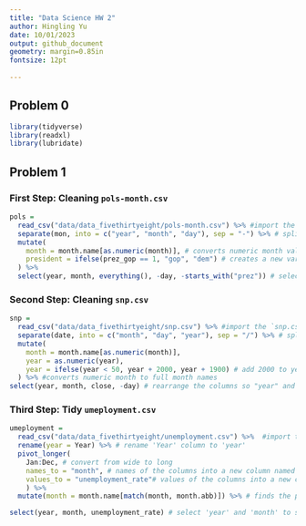 ```yaml
---
title: "Data Science HW 2"
author: Hingling Yu
date: 10/01/2023
output: github_document
geometry: margin=0.85in
fontsize: 12pt
  
---
```


## Problem 0

```r
library(tidyverse)
library(readxl)
library(lubridate)
```

## Problem 1

### First Step: Cleaning `pols-month.csv`

```r
pols = 
  read_csv("data/data_fivethirtyeight/pols-month.csv") %>% #import the `pols-month.csv` file
  separate(mon, into = c("year", "month", "day"), sep = "-") %>% # split the mon column into three columns: year, month, day using "="
  mutate(
    month = month.name[as.numeric(month)], # converts numeric month values to full month names
    president = ifelse(prez_gop == 1, "gop", "dem") # creates a new variable president, assign 'gop' if prez_gop = 1, otherwise assign 'dem'
  ) %>% 
  select(year, month, everything(), -day, -starts_with("prez")) # select all variables except 'day' and everything starts with 'prez'
```



### Second Step: Cleaning `snp.csv`
```r
snp = 
  read_csv("data/data_fivethirtyeight/snp.csv") %>% #import the `snp.csv` file
  separate(date, into = c("month", "day", "year"), sep = "/") %>% # split the data column into three columns: month, day, year using "/"
  mutate(
    month = month.name[as.numeric(month)], 
    year = as.numeric(year),
    year = ifelse(year < 50, year + 2000, year + 1900) # add 2000 to years value less than 50, 1900 to years value greater or equal to 50
  ) %>% #converts numeric month to full month names
select(year, month, close, -day) # rearrange the columns so "year" and "month" at first, then "close". Remove "day"

```


### Third Step: Tidy `umeployment.csv`
```r
umeployment = 
  read_csv("data/data_fivethirtyeight/unemployment.csv") %>%  #import the `unemployment.csv`
  rename(year = Year) %>% # rename 'Year' column to 'year'
  pivot_longer(
    Jan:Dec, # convert from wide to long
    names_to = "month", # names of the columns into a new column named 'month'
    values_to = "unemployment_rate"# values of the columns into a new column named 'unemployment_rate'
    ) %>% 
  mutate(month = month.name[match(month, month.abb)]) %>% # finds the position of each month abbreviation name in month.abb vector then concert these month abbreviation names to full month names

select(year, month, unemployment_rate) # select 'year' and 'month' to show first and then 'unemployment_rate'

```

